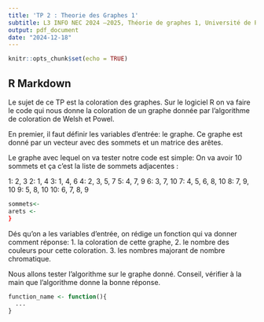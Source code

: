 ```yaml
---
title: 'TP 2 : Theorie des Graphes 1'
subtitle: L3 INFO NEC 2024 –2025, Théorie de graphes 1, Université de Pau et des Pays de l’Adour
output: pdf_document
date: "2024-12-18"
---
```


```r
knitr::opts_chunk$set(echo = TRUE)
```

## R Markdown
Le sujet de ce TP est la coloration des graphes. Sur le logiciel R on va faire le code qui nous donne la coloration de un graphe donnée par l'algorithme de coloration de Welsh et Powel.

En premier, il faut définir les variables d'entrée: le graphe. Ce graphe est donné par un vecteur avec des sommets et un matrice des arêtes.


Le graphe avec lequel on va tester notre code est simple: On va avoir 10 sommets et ça c'est la liste de sommets adjacentes : 

1: 2, 3
2: 1, 4
3: 1, 4, 6
4: 2, 3, 5, 7
5: 4, 7, 9
6: 3, 7, 10
7: 4, 5, 6, 8, 10
8: 7, 9, 10
9: 5, 8, 10
10: 6, 7, 8, 9


```r
sommets<- 
arets <-
}
```


Dés qu'on a les variables d'entrée, on rédige un fonction qui va donner comment réponse: 
1. la coloration de cette graphe,
2. le nombre des couleurs pour cette coloration. 
3. les nombres majorant de nombre chromatique. 

Nous allons tester l'algorithme sur le graphe donné. Conseil, vérifier à la main que l'algorithme donne la bonne réponse. 


```r
function_name <- function(){
  ...
}
```